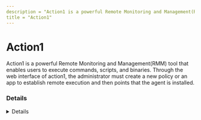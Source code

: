 ```yaml
---
description = "Action1 is a powerful Remote Monitoring and Management(RMM) tool that enables users to execute commands, scripts, and binaries.  Through the web interface of action1, the administrator must create a new policy or an app to establish remote execution and then points that the agent is installed."
title = "Action1"
---
```




# Action1

Action1 is a powerful Remote Monitoring and Management(RMM) tool that enables users to execute commands, scripts, and binaries. 
Through the web interface of action1, the administrator must create a new policy or an app to establish remote execution and then points that the agent is installed.


### Details
<Details author={"@kostastsale"}
         category={""}
         created={"2024-08-03"}
         website={"https://www.action1.com/"}
         lastModified={"2024-08-03"}
         privileges={"SYSTEM"}
         free={ "Yes" }
         verification={"Corporate email required although temporary email services are accepted"}
/>

#### Installation Paths
<Card code={ ["C:\\Windows\\Action1\\*"] }/>

#### Supported OS
<Badges color="warning" badges={ ["Windows"] }/>

#### Capabilities
<Badges color="#FFA500" badges={ ["Backup and disaster recovery", "Billing and invoicing", "Customer portal", "HelpDesk and ticketing", "Mobile app", "Network discovery", "Patch management", "Remote monitoring and management", "Reporting and analytics"] }/>



### Forensic Artifacts

#### Disk Artifacts
<EuiSpacer size="xl"/>
<DiskArtifacts data={ [{"File": "C:\\Windows\\Action1\\action1_agent.exe", "Description": "Action1 service binary", "OS": "Windows"}, {"File": "C:\\Windows\\Action1\\*", "Description": "Multiple files and binaries related to Action1 installation", "OS": "Windows"}, {"File": "C:\\Windows\\Action1\\scripts\\*", "Description": "Multiple scripts related to Action1 installation", "OS": "Windows"}, {"File": "C:\\Windows\\Action1\\rule_data\\*", "Description": "Files related to Action1 rules", "OS": "Windows"}, {"File": "C:\\Windows\\Action1\\action1_log_*.log", "Description": "Contains history, errors, system notifications. Incoming and outgoing connections.", "OS": "Windows"}] }/>

#### Event Log Artifacts
<EuiSpacer size="xl"/>
<EventLogTable data={ [{"EventID": 7045, "ProviderName": "Service Control Manager", "LogFile": "System.evtx", "ServiceName": "Action1 Agent", "ImagePath": "\"C:\\\\Windows\\\\Action1\\\\action1_agent.exe\"", "Description": "Service installation event as result of Action1 installation."}, {"EventID": 4688, "ProviderName": "Microsoft-Security-Auditing", "LogFile": "Security.evtx", "CommandLine": "C:\\Windows\\Action1\\action1_agent.exe service", "Description": "Service installation event as result of Action1 installation."}, {"EventID": 4688, "ProviderName": "Microsoft-Security-Auditing", "LogFile": "Security.evtx", "CommandLine": "C:\\Windows\\Action1\\action1_agent.exe loggedonuser", "Description": "Executing command to get logged on user."}] }/>

#### Registry Artifacts
<EuiSpacer size="xl"/>
<RegistryTable data={ [{"Path": "HKLM\\System\\CurrentControlSet\\Services\\A1Agent", "Description": "Service installation event as result of Action1 installation."}, {"Path": "HKLM\\SOFTWARE\\WOW6432Node\\Microsoft\\Windows\\Windows Error Reporting\\LocalDumps\\action1_agent.exe", "Description": "Ensures that detailed crash information is available for analysis, which aids in maintaining the stability and reliability of the software."}, {"Path": "HKLM\\SOFTWARE\\WOW6432Node\\Action1", "Description": "Storing its configuration settings and other relevant information"}] }/>

#### Network Artifacts
<EuiSpacer size="xl"/>
<NetworkArtifactsTable data={ [{"Description": "N/A", "Domains": ["*.action1.com"], "Ports": [443]}, {"Description": "N/A", "Domains": ["a1-backend-packages.s3.amazonaws.com"], "Ports": [443]}] }/>




### Detections
- Threat hunting rule for detecting the execution of arbitrary code and remote sessions via Action1 RMM
  - **Arbitrary code execution and remote sessions via Action1 RMM**
  - Author: @kostastsale
  - [Additional Information](https://github.com/tsale/Sigma_rules/blob/ea87e4fc851207ca0f002ec043624f2b3bf1b2da/Threat%20Hunting%20Queries/Action1_RMM.yml)
- Detects potential registry activity of Action1 RMM tool
  - [Sigma Rule](https://github.com/magicsword-io/LOLRMM/blob/main/detections/sigma/action1_registry_sigma.yml)
- Detects potential network activity of Action1 RMM tool
  - [Sigma Rule](https://github.com/magicsword-io/LOLRMM/blob/main/detections/sigma/action1_network_sigma.yml)
- Detects potential files activity of Action1 RMM tool
  - [Sigma Rule](https://github.com/magicsword-io/LOLRMM/blob/main/detections/sigma/action1_files_sigma.yml)

### References
- [https://www.action1.com/documentation/firewall-configuration/](https://www.action1.com/documentation/firewall-configuration/)
- [https://www.action1.com/documentation/](https://www.action1.com/documentation/)
- [https://twitter.com/Kostastsale/status/1646256901506605063?s=20](https://twitter.com/Kostastsale/status/1646256901506605063?s=20)
- [https://ruler-project.github.io/ruler-project/RULER/remote/Action1/](https://ruler-project.github.io/ruler-project/RULER/remote/Action1/)

### Acknowledgements
- Kostas (@kostastsale)

